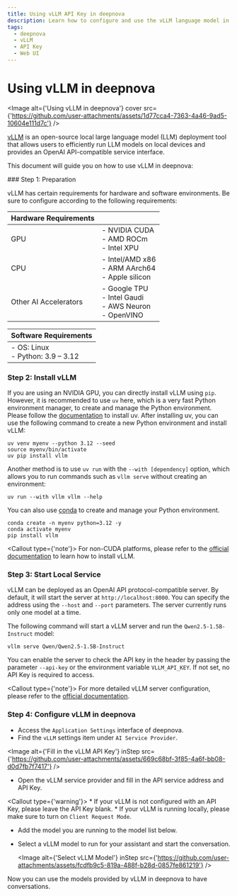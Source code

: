 ```yaml
---
title: Using vLLM API Key in deepnova
description: Learn how to configure and use the vLLM language model in deepnova, obtain an API key, and start a conversation.
tags:
  - deepnova
  - vLLM
  - API Key
  - Web UI
---
```


# Using vLLM in deepnova

<Image alt={'Using vLLM in deepnova'} cover src={'https://github.com/user-attachments/assets/1d77cca4-7363-4a46-9ad5-10604e111d7c'} />

[vLLM](https://github.com/vllm-project/vllm) is an open-source local large language model (LLM) deployment tool that allows users to efficiently run LLM models on local devices and provides an OpenAI API-compatible service interface.

This document will guide you on how to use vLLM in deepnova:

<Steps>
  ### Step 1: Preparation

  vLLM has certain requirements for hardware and software environments. Be sure to configure according to the following requirements:

  | Hardware Requirements |                                                                         |
  | --------------------- | ----------------------------------------------------------------------- |
  | GPU                   | - NVIDIA CUDA <br /> - AMD ROCm <br /> - Intel XPU                      |
  | CPU                   | - Intel/AMD x86 <br /> - ARM AArch64 <br /> - Apple silicon             |
  | Other AI Accelerators | - Google TPU <br /> - Intel Gaudi <br /> - AWS Neuron <br /> - OpenVINO |

  | Software Requirements                   |
  | --------------------------------------- |
  | - OS: Linux <br /> - Python: 3.9 – 3.12 |

  ### Step 2: Install vLLM

  If you are using an NVIDIA GPU, you can directly install vLLM using `pip`. However, it is recommended to use `uv` here, which is a very fast Python environment manager, to create and manage the Python environment. Please follow the [documentation](https://docs.astral.sh/uv/#getting-started) to install uv. After installing uv, you can use the following command to create a new Python environment and install vLLM:

  ```shell
  uv venv myenv --python 3.12 --seed
  source myenv/bin/activate
  uv pip install vllm
  ```

  Another method is to use `uv run` with the `--with [dependency]` option, which allows you to run commands such as `vllm serve` without creating an environment:

  ```shell
  uv run --with vllm vllm --help
  ```

  You can also use [conda](https://docs.conda.io/projects/conda/en/latest/user-guide/getting-started.html) to create and manage your Python environment.

  ```shell
  conda create -n myenv python=3.12 -y
  conda activate myenv
  pip install vllm
  ```

  <Callout type={'note'}>
    For non-CUDA platforms, please refer to the [official
    documentation](https://docs.vllm.ai/en/latest/getting_started/installation/index.html#installation-index)
    to learn how to install vLLM.
  </Callout>

  ### Step 3: Start Local Service

  vLLM can be deployed as an OpenAI API protocol-compatible server. By default, it will start the server at `http://localhost:8000`. You can specify the address using the `--host` and `--port` parameters. The server currently runs only one model at a time.

  The following command will start a vLLM server and run the `Qwen2.5-1.5B-Instruct` model:

  ```shell
  vllm serve Qwen/Qwen2.5-1.5B-Instruct
  ```

  You can enable the server to check the API key in the header by passing the parameter `--api-key` or the environment variable `VLLM_API_KEY`. If not set, no API Key is required to access.

  <Callout type={'note'}>
    For more detailed vLLM server configuration, please refer to the [official
    documentation](https://docs.vllm.ai/en/latest/).
  </Callout>

  ### Step 4: Configure vLLM in deepnova

  - Access the `Application Settings` interface of deepnova.
  - Find the `vLLM` settings item under `AI Service Provider`.

  <Image alt={'Fill in the vLLM API Key'} inStep src={'https://github.com/user-attachments/assets/669c68bf-3f85-4a6f-bb08-d0d7fb7f7417'} />

  - Open the vLLM service provider and fill in the API service address and API Key.

  <Callout type={'warning'}>
    * If your vLLM is not configured with an API Key, please leave the API Key blank. \* If your vLLM
      is running locally, please make sure to turn on `Client Request Mode`.
  </Callout>

  - Add the model you are running to the model list below.
  - Select a vLLM model to run for your assistant and start the conversation.

    <Image alt={'Select vLLM Model'} inStep src={'https://github.com/user-attachments/assets/fcdfb9c5-819a-488f-b28d-0857fe861219'} />
</Steps>

Now you can use the models provided by vLLM in deepnova to have conversations.
